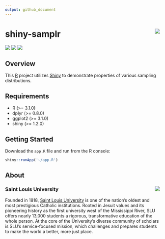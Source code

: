 ```yaml
---
output: github_document
---
```


<!-- Generated by README.Rmd: editing is futile -->

# shiny-samplr <img src="img/hexSticker_small.png" align="right" />
[![](https://img.shields.io/badge/status-under%20development-red.svg)](https://github.com/schuelkem/shiny-samplr/)
[![](https://img.shields.io/github/release/schuelkem/shiny-samplr.svg?label=version)](https://github.com/schuelkem/shiny-samplr/releases)
[![](https://img.shields.io/github/last-commit/schuelkem/shiny-samplr.svg)](https://github.com/schuelkem/shiny-samplr/commits/master)

## Overview
This [R](https://cloud.r-project.org) project utilizes [Shiny](https://shiny.rstudio.com/) to demonstrate properties of various sampling distributions.

## Requirements
* R (>= 3.1.0)
* dplyr (>= 0.8.0)
* ggplot2 (>= 3.1.0)
* shiny (>= 1.2.0)

## Getting Started
Download the `app.R` file and run from the R console:

```r
shiny::runApp('~/app.R')
```

## About

### Saint Louis University <img src="img/slu.png" align="right" />
Founded in 1818, [Saint Louis University](https://www.slu.edu) is one of the nation's oldest and most prestigious Catholic institutions. Rooted in Jesuit values and its pioneering history as the first university west of the Mississippi River, SLU offers nearly 13,000 students a rigorous, transformative education of the whole person. At the core of the University's diverse community of scholars is SLU's service-focused mission, which challenges and prepares students to make the world a better, more just place.
